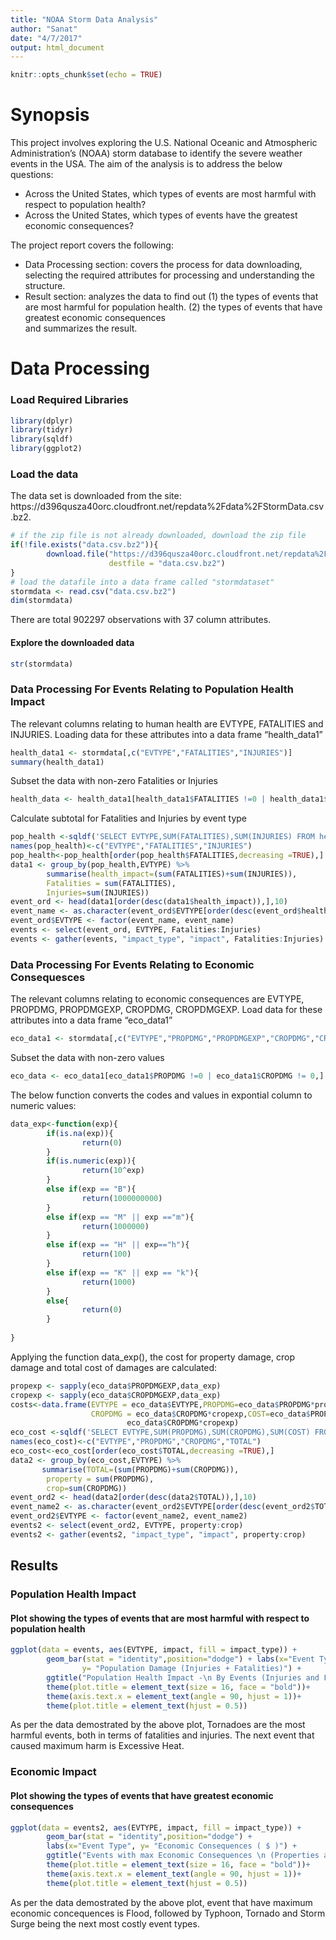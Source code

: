 ```yaml
---
title: "NOAA Storm Data Analysis"
author: "Sanat"
date: "4/7/2017"
output: html_document
---
```


```r
knitr::opts_chunk$set(echo = TRUE)
```

# Synopsis
This project involves exploring the U.S. National Oceanic and Atmospheric Administration's (NOAA) storm database to identify the severe weather events in the USA. The aim of the analysis is to address the below questions:

  *  Across the United States, which types of events are most harmful with respect to population health?
  *  Across the United States, which types of events have the greatest economic consequences?
  
The project report covers the following:

  *  Data Processing section: covers the process for data downloading, selecting the required attributes for processing and understanding the structure.
  *  Result section: analyzes the data to find out
    (1)  the types of events that are most harmful for population health. 
    (2)  the types of events that have greatest economic consequences  
 and summarizes the result.
 
# Data Processing 

### Load Required Libraries
```r
library(dplyr)
library(tidyr)
library(sqldf)
library(ggplot2)
```

### Load the data 
The data set is downloaded from the site: https://d396qusza40orc.cloudfront.net/repdata%2Fdata%2FStormData.csv.bz2. 

```r
# if the zip file is not already downloaded, download the zip file
if(!file.exists("data.csv.bz2")){
        download.file("https://d396qusza40orc.cloudfront.net/repdata%2Fdata%2FStormData.csv.bz2",
                      destfile = "data.csv.bz2")
}
# load the datafile into a data frame called "stormdataset"
stormdata <- read.csv("data.csv.bz2")
dim(stormdata)
```
There are total 902297 observations with 37 column attributes.

#### Explore the downloaded data 
```r
str(stormdata)
```

### Data Processing For Events Relating to Population Health Impact
The relevant columns relating to human health are EVTYPE, FATALITIES and INJURIES.
Loading data for these attributes into a data frame "health_data1"

```r
health_data1 <- stormdata[,c("EVTYPE","FATALITIES","INJURIES")]
summary(health_data1)
```

 Subset the data with non-zero Fatalities or Injuries 
```r
health_data <- health_data1[health_data1$FATALITIES !=0 | health_data1$INJURIES !=0,]
```

Calculate subtotal for Fatalities and Injuries by event type
```r
pop_health <-sqldf('SELECT EVTYPE,SUM(FATALITIES),SUM(INJURIES) FROM health_data GROUP BY EVTYPE')
names(pop_health)<-c("EVTYPE","FATALITIES","INJURIES")
pop_health<-pop_health[order(pop_health$FATALITIES,decreasing =TRUE),]
data1 <- group_by(pop_health,EVTYPE) %>%
        summarise(health_impact=(sum(FATALITIES)+sum(INJURIES)),
        Fatalities = sum(FATALITIES),
        Injuries=sum(INJURIES))
event_ord <- head(data1[order(desc(data1$health_impact)),],10)
event_name <- as.character(event_ord$EVTYPE[order(desc(event_ord$health_impact))])
event_ord$EVTYPE <- factor(event_name, event_name)
events <- select(event_ord, EVTYPE, Fatalities:Injuries)
events <- gather(events, "impact_type", "impact", Fatalities:Injuries)
```

### Data Processing For Events Relating to Economic Consequesces
The relevant columns relating to economic consequences are EVTYPE,  PROPDMG, PROPDMGEXP, CROPDMG, CROPDMGEXP. Load data for these attributes into a data frame "eco_data1"
```r
eco_data1 <- stormdata[,c("EVTYPE","PROPDMG","PROPDMGEXP","CROPDMG","CROPDMGEXP")]
```

Subset the data with non-zero values
```r
eco_data <- eco_data1[eco_data1$PROPDMG !=0 | eco_data1$CROPDMG != 0,]
```

The below function converts the codes and values in expontial column to numeric values:
```r
data_exp<-function(exp){
        if(is.na(exp)){
                return(0)
        }
        if(is.numeric(exp)){
                return(10^exp)
        }
        else if(exp == "B"){
                return(1000000000)
        }
        else if(exp == "M" || exp =="m"){
                return(1000000)
        }
        else if(exp == "H" || exp=="h"){
                return(100)
        }
        else if(exp == "K" || exp == "k"){
                return(1000)
        }
        else{
                return(0)
        }
        
}
```

Applying the function data_exp(), the cost for property damage, crop damage and total cost of damages are calculated:
```r
propexp <- sapply(eco_data$PROPDMGEXP,data_exp)
cropexp <- sapply(eco_data$CROPDMGEXP,data_exp)
costs<-data.frame(EVTYPE = eco_data$EVTYPE,PROPDMG=eco_data$PROPDMG*propexp,
                  CROPDMG = eco_data$CROPDMG*cropexp,COST=eco_data$PROPDMG*propexp +
                          eco_data$CROPDMG*cropexp)
eco_cost <-sqldf('SELECT EVTYPE,SUM(PROPDMG),SUM(CROPDMG),SUM(COST) FROM costs GROUP BY EVTYPE')
names(eco_cost)<-c("EVTYPE","PROPDMG","CROPDMG","TOTAL")
eco_cost<-eco_cost[order(eco_cost$TOTAL,decreasing =TRUE),]
data2 <- group_by(eco_cost,EVTYPE) %>%
       summarise(TOTAL=(sum(PROPDMG)+sum(CROPDMG)),
        property = sum(PROPDMG),
        crop=sum(CROPDMG))
event_ord2 <- head(data2[order(desc(data2$TOTAL)),],10)
event_name2 <- as.character(event_ord2$EVTYPE[order(desc(event_ord2$TOTAL))])
event_ord2$EVTYPE <- factor(event_name2, event_name2)
events2 <- select(event_ord2, EVTYPE, property:crop)
events2 <- gather(events2, "impact_type", "impact", property:crop)
```

     
## Results

### Population Health Impact

#### Plot showing the types of events that are most harmful with respect to population health 

```r
ggplot(data = events, aes(EVTYPE, impact, fill = impact_type)) + 
        geom_bar(stat = "identity",position="dodge") + labs(x="Event Type", 
                y= "Population Damage (Injuries + Fatalities)") + 
        ggtitle("Population Health Impact -\n By Events (Injuries and Fatalities)")+
        theme(plot.title = element_text(size = 16, face = "bold"))+
        theme(axis.text.x = element_text(angle = 90, hjust = 1))+
        theme(plot.title = element_text(hjust = 0.5))

```

As per the data demostrated by the above plot, Tornadoes are the most harmful events, both in  terms of fatalities and injuries. The next event that caused maximum harm is Excessive Heat.

### Economic Impact

#### Plot showing the types of events that have greatest economic consequences 
```r
ggplot(data = events2, aes(EVTYPE, impact, fill = impact_type)) + 
        geom_bar(stat = "identity",position="dodge") + 
        labs(x="Event Type", y= "Economic Consequences ( $ )") + 
        ggtitle("Events with max Economic Consequences \n (Properties and Crop Damages)")+ 
        theme(plot.title = element_text(size = 16, face = "bold"))+
        theme(axis.text.x = element_text(angle = 90, hjust = 1))+
        theme(plot.title = element_text(hjust = 0.5))

```
        
As per the data demostrated by the above plot, event that have maximum economic concequences is Flood, followed by Typhoon, Tornado and Storm Surge being the next most costly event types.

